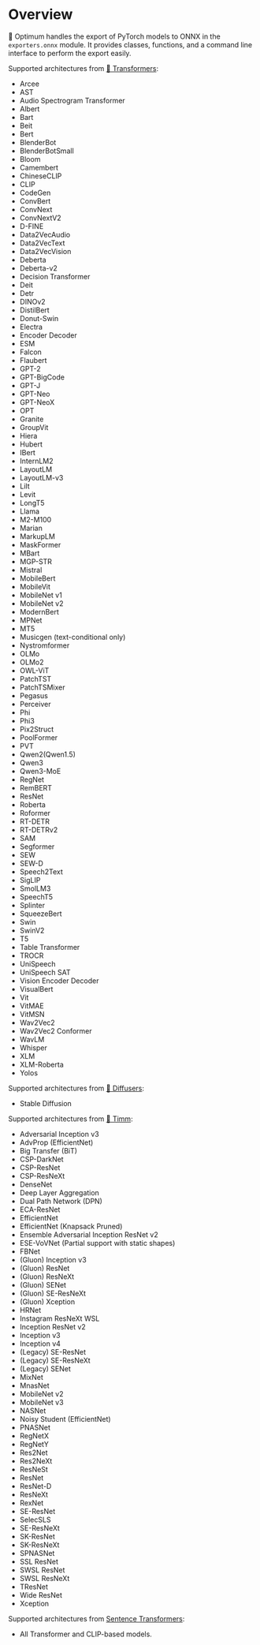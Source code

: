 <!--Copyright 2023 The HuggingFace Team. All rights reserved.

Licensed under the Apache License, Version 2.0 (the "License"); you may not use this file except in compliance with
the License. You may obtain a copy of the License at

http://www.apache.org/licenses/LICENSE-2.0

Unless required by applicable law or agreed to in writing, software distributed under the License is distributed on
an "AS IS" BASIS, WITHOUT WARRANTIES OR CONDITIONS OF ANY KIND, either express or implied. See the License for the
specific language governing permissions and limitations under the License.
-->

# Overview

🤗 Optimum handles the export of PyTorch models to ONNX in the `exporters.onnx` module. It provides classes, functions, and a command line interface to perform the export easily.

Supported architectures from [🤗 Transformers](https://huggingface.co/docs/transformers/index):

- Arcee
- AST
- Audio Spectrogram Transformer
- Albert
- Bart
- Beit
- Bert
- BlenderBot
- BlenderBotSmall
- Bloom
- Camembert
- ChineseCLIP
- CLIP
- CodeGen
- ConvBert
- ConvNext
- ConvNextV2
- D-FINE
- Data2VecAudio
- Data2VecText
- Data2VecVision
- Deberta
- Deberta-v2
- Decision Transformer
- Deit
- Detr
- DINOv2
- DistilBert
- Donut-Swin
- Electra
- Encoder Decoder
- ESM
- Falcon
- Flaubert
- GPT-2
- GPT-BigCode
- GPT-J
- GPT-Neo
- GPT-NeoX
- OPT
- Granite
- GroupVit
- Hiera
- Hubert
- IBert
- InternLM2
- LayoutLM
- LayoutLM-v3
- Lilt
- Levit
- LongT5
- Llama
- M2-M100
- Marian
- MarkupLM
- MaskFormer
- MBart
- MGP-STR
- Mistral
- MobileBert
- MobileVit
- MobileNet v1
- MobileNet v2
- ModernBert
- MPNet
- MT5
- Musicgen (text-conditional only)
- Nystromformer
- OLMo
- OLMo2
- OWL-ViT
- PatchTST
- PatchTSMixer
- Pegasus
- Perceiver
- Phi
- Phi3
- Pix2Struct
- PoolFormer
- PVT
- Qwen2(Qwen1.5)
- Qwen3
- Qwen3-MoE
- RegNet
- RemBERT
- ResNet
- Roberta
- Roformer
- RT-DETR
- RT-DETRv2
- SAM
- Segformer
- SEW
- SEW-D
- Speech2Text
- SigLIP
- SmolLM3
- SpeechT5
- Splinter
- SqueezeBert
- Swin
- SwinV2
- T5
- Table Transformer
- TROCR
- UniSpeech
- UniSpeech SAT
- Vision Encoder Decoder
- VisualBert
- Vit
- VitMAE
- VitMSN
- Wav2Vec2
- Wav2Vec2 Conformer
- WavLM
- Whisper
- XLM
- XLM-Roberta
- Yolos

Supported architectures from [🤗 Diffusers](https://huggingface.co/docs/diffusers/index):
- Stable Diffusion

Supported architectures from [🤗 Timm](https://huggingface.co/docs/timm/index):
- Adversarial Inception v3
- AdvProp (EfficientNet)
- Big Transfer (BiT)
- CSP-DarkNet
- CSP-ResNet
- CSP-ResNeXt
- DenseNet
- Deep Layer Aggregation
- Dual Path Network (DPN)
- ECA-ResNet
- EfficientNet
- EfficientNet (Knapsack Pruned)
- Ensemble Adversarial Inception ResNet v2
- ESE-VoVNet (Partial support with static shapes)
- FBNet
- (Gluon) Inception v3
- (Gluon) ResNet
- (Gluon) ResNeXt
- (Gluon) SENet
- (Gluon) SE-ResNeXt
- (Gluon) Xception
- HRNet
- Instagram ResNeXt WSL
- Inception ResNet v2
- Inception v3
- Inception v4
- (Legacy) SE-ResNet
- (Legacy) SE-ResNeXt
- (Legacy) SENet
- MixNet
- MnasNet
- MobileNet v2
- MobileNet v3
- NASNet
- Noisy Student (EfficientNet)
- PNASNet
- RegNetX
- RegNetY
- Res2Net
- Res2NeXt
- ResNeSt
- ResNet
- ResNet-D
- ResNeXt
- RexNet
- SE-ResNet
- SelecSLS
- SE-ResNeXt
- SK-ResNet
- SK-ResNeXt
- SPNASNet
- SSL ResNet
- SWSL ResNet
- SWSL ResNeXt
- TResNet
- Wide ResNet
- Xception

Supported architectures from [Sentence Transformers](https://github.com/UKPLab/sentence-transformers):
- All Transformer and CLIP-based models.
